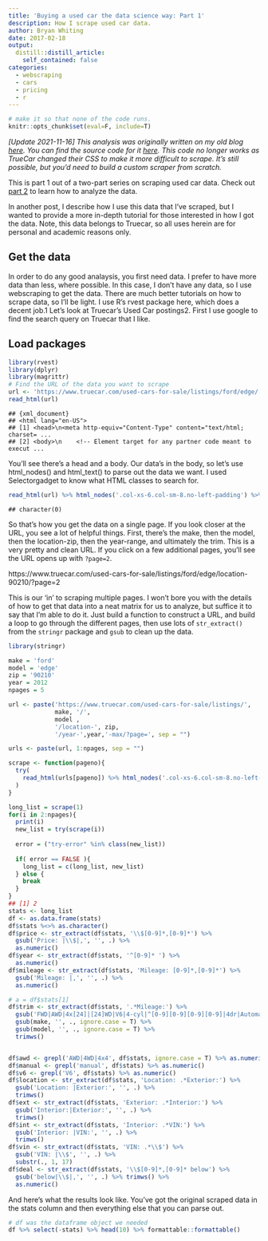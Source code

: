 ```yaml
---
title: 'Buying a used car the data science way: Part 1'
description: How I scrape used car data.
author: Bryan Whiting
date: 2017-02-18
output:
  distill::distill_article:
    self_contained: false 
categories: 
  - webscraping
  - cars
  - pricing
  - r
---
```


```r
# make it so that none of the code runs.
knitr::opts_chunk$set(eval=F, include=T)
```

*[Update 2021-11-16] This analysis was originally written on my old blog [here](https://htmlpreview.github.io/?https://github.com/bryanwhiting/blog_deprecated/blob/master/content/post/2017-10-18-getting-used-car-data.html). You can
find the source code for it [here](https://github.com/bryanwhiting/blog_deprecated/blob/master/content/post/2017-10-18-getting-used-car-data.Rmd). This code no longer works as TrueCar changed their CSS to make it more difficult to scrape. It's still possible, but you'd need to build a custom scraper from scratch.* 

This is part 1 out of a two-part series on scraping used car data. Check out [part 2](../2017-10-19-used-cars-analysis/index.html) to learn how to analyze the data.

In another post, I describe how I use this data that I’ve scraped, but I wanted to provide a more in-depth tutorial for those interested in how I got the data. Note, this data belongs to Truecar, so all uses herein are for personal and academic reasons only.

## Get the data

In order to do any good analaysis, you first need data. I prefer to have more data than less, where possible. In this case, I don’t have any data, so I use webscraping to get the data. There are much better tutorials on how to scrape data, so I’ll be light. I use R’s rvest package here, which does a decent job.1 Let’s look at Truecar’s Used Car postings2. First I use google to find the search query on Truecar that I like.

## Load packages

```r
library(rvest)
library(dplyr)
library(magrittr)
# Find the URL of the data you want to scrape
url <- 'https://www.truecar.com/used-cars-for-sale/listings/ford/edge/'
read_html(url)
```
```
## {xml_document}
## <html lang="en-US">
## [1] <head>\n<meta http-equiv="Content-Type" content="text/html; charset= ...
## [2] <body>\n    <!-- Element target for any partner code meant to execut ...
```

You’ll see there’s a head and a body. Our data’s in the body, so let’s use html_nodes() and html_text() to parse out the data we want. I used Selectorgadget to know what HTML classes to search for.

```r
read_html(url) %>% html_nodes('.col-xs-6.col-sm-8.no-left-padding') %>% html_text()
```
```
## character(0)
```
So that’s how you get the data on a single page. If you look closer at the URL, you see a lot of helpful things. First, there’s the make, then the model, then the location-zip, then the year-range, and ultimately the trim. This is a very pretty and clean URL. If you click on a few additional pages, you’ll see the URL opens up with `?page=2`.

https://www.truecar.com/used-cars-for-sale/listings/ford/edge/location-90210/?page=2

This is our ‘in’ to scraping multiple pages. I won’t bore you with the details of how to get that data into a neat matrix for us to analyze, but suffice it to say that I’m able to do it. Just build a function to construct a URL, and build a loop to go through the different pages, then use lots of `str_extract()` from the `stringr` package and `gsub` to clean up the data.

```r
library(stringr)

make = 'ford'
model = 'edge'
zip = '90210'
year = 2012
npages = 5

url <- paste('https://www.truecar.com/used-cars-for-sale/listings/', 
             make, '/', 
             model ,
             '/location-', zip,
             '/year-',year,'-max/?page=', sep = "")

urls <- paste(url, 1:npages, sep = "")

scrape <- function(pageno){
  try(
    read_html(urls[pageno]) %>% html_nodes('.col-xs-6.col-sm-8.no-left-padding') %>% html_text()
  )
}

long_list = scrape(1)
for(i in 2:npages){
  print(i)
  new_list = try(scrape(i))
  
  error = ("try-error" %in% class(new_list))
  
  if( error == FALSE ){
    long_list = c(long_list, new_list) 
  } else {
    break
  }
}
## [1] 2
stats <- long_list
df <- as.data.frame(stats)
df$stats %<>% as.character()
df$price <- str_extract(df$stats, '\\$[0-9]*,[0-9]*') %>% 
  gsub('Price: |\\$|,', '', .) %>%
  as.numeric()
df$year <- str_extract(df$stats, '^[0-9]* ') %>% 
  as.numeric()
df$mileage <- str_extract(df$stats, 'Mileage: [0-9]*,[0-9]*') %>% 
  gsub('Mileage: |,', '', .) %>%
  as.numeric()

# a = df$stats[1]
df$trim <- str_extract(df$stats, '.*Mileage:') %>% 
  gsub('FWD|AWD|4x[24]|[24]WD|V6|4-cyl|^[0-9][0-9][0-9][0-9]|4dr|Automatic|Manual|Mileage:', '', ., ignore.case = T) %>% 
  gsub(make, '', ., ignore.case = T) %>% 
  gsub(model, '', ., ignore.case = T) %>% 
  trimws() 


df$awd <- grepl('AWD|4WD|4x4', df$stats, ignore.case = T) %>% as.numeric()
df$manual <- grepl('manual', df$stats) %>% as.numeric()
df$v6 <- grepl('V6', df$stats) %>% as.numeric()
df$location <- str_extract(df$stats, 'Location: .*Exterior:') %>% 
  gsub('Location: |Exterior:', '', .) %>% 
  trimws() 
df$ext <- str_extract(df$stats, 'Exterior: .*Interior:') %>% 
  gsub('Interior:|Exterior:', '', .) %>% 
  trimws() 
df$int <- str_extract(df$stats, 'Interior: .*VIN:') %>% 
  gsub('Interior: |VIN:', '', .) %>% 
  trimws() 
df$vin <- str_extract(df$stats, 'VIN: .*\\$') %>% 
  gsub('VIN: |\\$', '', .) %>% 
  substr(., 1, 17)
df$deal <- str_extract(df$stats, '\\$[0-9]*,[0-9]* below') %>% 
  gsub('below|\\$|,', '', .) %>% trimws() %>%
  as.numeric()
```

And here’s what the results look like. You’ve got the original scraped data in the stats column and then everything else that you can parse out. 

```r
# df was the dataframe object we needed
df %>% select(-stats) %>% head(10) %>% formattable::formattable()
```

